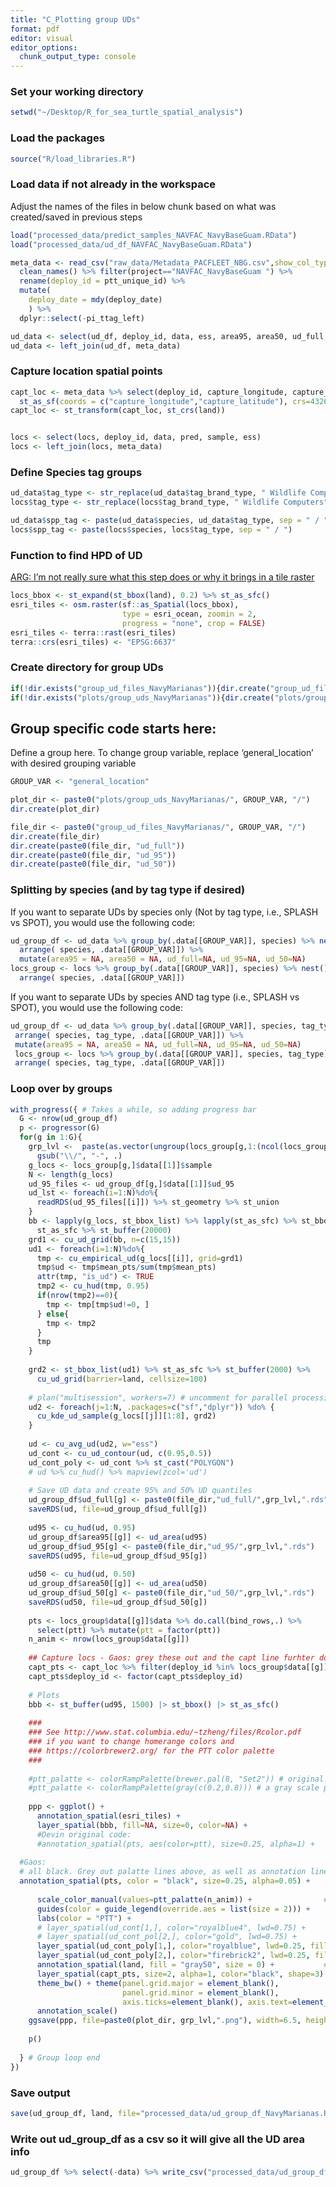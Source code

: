 ```yaml
---
title: "C_Plotting group UDs"
format: pdf
editor: visual
editor_options: 
  chunk_output_type: console
---
```


### Set your working directory

```r
setwd("~/Desktop/R_for_sea_turtle_spatial_analysis")
```

### Load the packages

```r
source("R/load_libraries.R")
```

### Load data if not already in the workspace

Adjust the names of the files in below chunk based on what was created/saved in previous steps

```r
load("processed_data/predict_samples_NAVFAC_NavyBaseGuam.RData")
load("processed_data/ud_df_NAVFAC_NavyBaseGuam.RData")

meta_data <- read_csv("raw_data/Metadata_PACFLEET_NBG.csv",show_col_types = FALSE) %>% 
  clean_names() %>% filter(project=="NAVFAC_NavyBaseGuam ") %>%
  rename(deploy_id = ptt_unique_id) %>% 
  mutate(
    deploy_date = mdy(deploy_date)
    ) %>% 
  dplyr::select(-pi_ttag_left)

ud_data <- select(ud_df, deploy_id, data, ess, area95, area50, ud_full, ud_95, ud_50)
ud_data <- left_join(ud_df, meta_data)
```

### Capture location spatial points

```r
capt_loc <- meta_data %>% select(deploy_id, capture_longitude, capture_latitude) %>% 
  st_as_sf(coords = c("capture_longitude","capture_latitude"), crs=4326)
capt_loc <- st_transform(capt_loc, st_crs(land))


locs <- select(locs, deploy_id, data, pred, sample, ess)
locs <- left_join(locs, meta_data)
```

### Define Species tag groups

```r
ud_data$tag_type <- str_replace(ud_data$tag_brand_type, " Wildlife Computers", "")
locs$tag_type <- str_replace(locs$tag_brand_type, " Wildlife Computers", "")

ud_data$spp_tag <- paste(ud_data$species, ud_data$tag_type, sep = " / ") 
locs$spp_tag <- paste(locs$species, locs$tag_type, sep = " / ") 
```

### Function to find HPD of UD

[ARG: I'm not really sure what this step does or why it brings in a tile raster]{.underline}

```r
locs_bbox <- st_expand(st_bbox(land), 0.2) %>% st_as_sfc()
esri_tiles <- osm.raster(sf::as_Spatial(locs_bbox),
                         type = esri_ocean, zoomin = 2,
                         progress = "none", crop = FALSE)
esri_tiles <- terra::rast(esri_tiles)
terra::crs(esri_tiles) <- "EPSG:6637"
```

### Create directory for group UDs

```r
if(!dir.exists("group_ud_files_NavyMarianas")){dir.create("group_ud_files_NavyMarianas")}
if(!dir.exists("plots/group_uds_NavyMarianas")){dir.create("plots/group_uds_NavyMarianas")}

```

## Group specific code starts here:

Define a group here. To change group variable, replace 'general_location' with desired grouping variable

```r
GROUP_VAR <- "general_location"

plot_dir <- paste0("plots/group_uds_NavyMarianas/", GROUP_VAR, "/")
dir.create(plot_dir)

file_dir <- paste0("group_ud_files_NavyMarianas/", GROUP_VAR, "/")
dir.create(file_dir)
dir.create(paste0(file_dir, "ud_full"))
dir.create(paste0(file_dir, "ud_95"))
dir.create(paste0(file_dir, "ud_50"))
```

### Splitting by species (and by tag type if desired)

If you want to separate UDs by species only (Not by tag type, i.e., SPLASH vs SPOT), you would use the following code:

```r
ud_group_df <- ud_data %>% group_by(.data[[GROUP_VAR]], species) %>% nest() %>% 
  arrange( species, .data[[GROUP_VAR]]) %>% 
  mutate(area95 = NA, area50 = NA, ud_full=NA, ud_95=NA, ud_50=NA) 
locs_group <- locs %>% group_by(.data[[GROUP_VAR]], species) %>% nest() %>% 
  arrange( species, .data[[GROUP_VAR]])
```

If you want to separate UDs by species AND tag type (i.e., SPLASH vs SPOT), you would use the following code:

```r
ud_group_df <- ud_data %>% group_by(.data[[GROUP_VAR]], species, tag_type) %>% nest() %>% 
 arrange( species, tag_type, .data[[GROUP_VAR]]) %>% 
 mutate(area95 = NA, area50 = NA, ud_full=NA, ud_95=NA, ud_50=NA) 
 locs_group <- locs %>% group_by(.data[[GROUP_VAR]], species, tag_type) %>% nest() %>% 
 arrange( species, tag_type, .data[[GROUP_VAR]])
```

### Loop over by groups

```r
with_progress({ # Takes a while, so adding progress bar
  G <- nrow(ud_group_df)
  p <- progressor(G)
  for(g in 1:G){
    grp_lvl <-  paste(as.vector(ungroup(locs_group[g,1:(ncol(locs_group)-1)])), collapse="_") %>% 
      gsub("\\/", "-", .)
    g_locs <- locs_group[g,]$data[[1]]$sample
    N <- length(g_locs)
    ud_95_files <- ud_group_df[g,]$data[[1]]$ud_95
    ud_lst <- foreach(i=1:N)%do%{
      readRDS(ud_95_files[[i]]) %>% st_geometry %>% st_union
    }
    bb <- lapply(g_locs, st_bbox_list) %>% lapply(st_as_sfc) %>% st_bbox_list %>% 
      st_as_sfc %>% st_buffer(20000) 
    grd1 <- cu_ud_grid(bb, n=c(15,15))
    ud1 <- foreach(i=1:N)%do%{
      tmp <- cu_empirical_ud(g_locs[[i]], grid=grd1)
      tmp$ud <- tmp$mean_pts/sum(tmp$mean_pts)
      attr(tmp, "is_ud") <- TRUE
      tmp2 <- cu_hud(tmp, 0.95)
      if(nrow(tmp2)==0){
        tmp <- tmp[tmp$ud!=0, ]
      } else{
        tmp <- tmp2
      }
      tmp
    }
    
    grd2 <- st_bbox_list(ud1) %>% st_as_sfc %>% st_buffer(2000) %>% 
      cu_ud_grid(barrier=land, cellsize=100)
    
    # plan("multisession", workers=7) # uncomment for parallel processing
    ud2 <- foreach(j=1:N, .packages=c("sf","dplyr")) %do% {
      cu_kde_ud_sample(g_locs[[j]][1:8], grd2)
    }
    
    ud <- cu_avg_ud(ud2, w="ess")
    ud_cont <- cu_ud_contour(ud, c(0.95,0.5))
    ud_cont_poly <- ud_cont %>% st_cast("POLYGON")
    # ud %>% cu_hud() %>% mapview(zcol='ud')
    
    # Save UD data and create 95% and 50% UD quantiles
    ud_group_df$ud_full[g] <- paste0(file_dir,"ud_full/",grp_lvl,".rds")
    saveRDS(ud, file=ud_group_df$ud_full[g])
    
    ud95 <- cu_hud(ud, 0.95)
    ud_group_df$area95[[g]] <- ud_area(ud95)
    ud_group_df$ud_95[g] <- paste0(file_dir,"ud_95/",grp_lvl,".rds")
    saveRDS(ud95, file=ud_group_df$ud_95[g])
    
    ud50 <- cu_hud(ud, 0.50)
    ud_group_df$area50[[g]] <- ud_area(ud50)
    ud_group_df$ud_50[g] <- paste0(file_dir,"ud_50/",grp_lvl,".rds")
    saveRDS(ud50, file=ud_group_df$ud_50[g])
    
    pts <- locs_group$data[[g]]$data %>% do.call(bind_rows,.) %>% 
      select(ptt) %>% mutate(ptt = factor(ptt))
    n_anim <- nrow(locs_group$data[[g]])
    
    ## Capture locs - Gaos: grey these out and the capt line furhter down to eliminate capture locations
    capt_pts <- capt_loc %>% filter(deploy_id %in% locs_group$data[[g]]$deploy_id)
    capt_pts$deploy_id <- factor(capt_pts$deploy_id)
    
    # Plots
    bbb <- st_buffer(ud95, 1500) |> st_bbox() |> st_as_sfc()
    
    ###
    ### See http://www.stat.columbia.edu/~tzheng/files/Rcolor.pdf
    ### if you want to change homerange colors and 
    ### https://colorbrewer2.org/ for the PTT color palette
    ###
    
    #ptt_palatte <- colorRampPalette(brewer.pal(8, "Set2")) # original palette for any number of animals
    #ptt_palatte <- colorRampPalette(gray(c(0.2,0.8))) # a gray scale palette
    
    ppp <- ggplot() +
      annotation_spatial(esri_tiles) + 
      layer_spatial(bbb, fill=NA, size=0, color=NA) +
      #Devin original code: 
      #annotation_spatial(pts, aes(color=ptt), size=0.25, alpha=1) +
  
  #Gaos: 
  # all black. Grey out palatte lines above, as well as annotation line above, and use this: 
  annotation_spatial(pts, color = "black", size=0.25, alpha=0.05) + 
      
      scale_color_manual(values=ptt_palatte(n_anim)) +                # ptt colors
      guides(color = guide_legend(override.aes = list(size = 2))) +
      labs(color = "PTT") + 
      # layer_spatial(ud_cont[1,], color="royalblue4", lwd=0.75) +      # 95% quantile
      # layer_spatial(ud_cont_pol[2,], color="gold", lwd=0.75) +            # 50% quantile
      layer_spatial(ud_cont_poly[1,], color="royalblue", lwd=0.25, fill="royalblue", alpha=0.3) +      # 95% quantile polygon
      layer_spatial(ud_cont_poly[2,], color="firebrick2", lwd=0.25, fill="firebrick2", alpha=0.3) +    # 50% quantile polygon
      annotation_spatial(land, fill = "gray50", size = 0) +           # land
      layer_spatial(capt_pts, size=2, alpha=1, color="black", shape=3) + # capture locations see http://www.sthda.com/english/wiki/ggplot2-point-shapes to change shape
      theme_bw() + theme(panel.grid.major = element_blank(), 
                         panel.grid.minor = element_blank(),
                         axis.ticks=element_blank(), axis.text=element_blank()) +
      annotation_scale()
    ggsave(ppp, file=paste0(plot_dir, grp_lvl,".png"), width=6.5, height=4)
    
    p()
    
  } # Group loop end
})
```

### Save output

```r
save(ud_group_df, land, file="processed_data/ud_group_df_NavyMarianas.RData")
```

### Write out ud_group_df as a csv so it will give all the UD area info

```r
ud_group_df %>% select(-data) %>% write_csv("processed_data/ud_group_df_nodata.csv")
```
